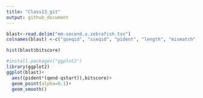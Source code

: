 ```yaml
---
title: "Class13_git"
output: github_document
---
```


```r
blast<-read.delim("mm-second.x.zebrafish.tsv")
colnames(blast) <-c("qseqid", "sseqid", "pident", "length", "mismatch", "gapopen", "qstart", "qend", "sstart", "send", "evalue", "bitscore")

hist(blast$bitscore)

```



```r
#install.packages("ggplot2")
library(ggplot2)
ggplot(blast)+
  aes((pident*(qend-qstart)),bitscore)+
  geom_point(alpha=0.1)+
  geom_smooth()
```





